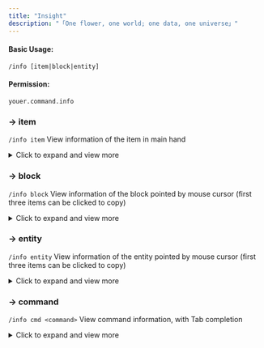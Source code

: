 ```yaml
---
title: "Insight"
description: "「One flower, one world; one data, one universe」"
---
```


#### Basic Usage:
`/info [item|block|entity]`

#### Permission:
`youer.command.info`

### -> item
`/info item`
View information of the item in main hand

<details>
    <summary>Click to expand and view more</summary>
    <img src="/img/docs/info_item.png" alt="Item" />
</details>

### -> block
`/info block`
View information of the block pointed by mouse cursor (first three items can be clicked to copy)

<details>
    <summary>Click to expand and view more</summary>
    <img src="/img/docs/info_block.png" alt="Block" />
</details>

### -> entity
`/info entity`
View information of the entity pointed by mouse cursor (first three items can be clicked to copy)

<details>
    <summary>Click to expand and view more</summary>
    <img src="/img/docs/info_entity.png" alt="Entity" />
</details>

### -> command
`/info cmd <command>`
View command information, with Tab completion

<details>
    <summary>Click to expand and view more</summary>
    <img src="/img/docs/info_cmd.png" alt="Command" />
</details>